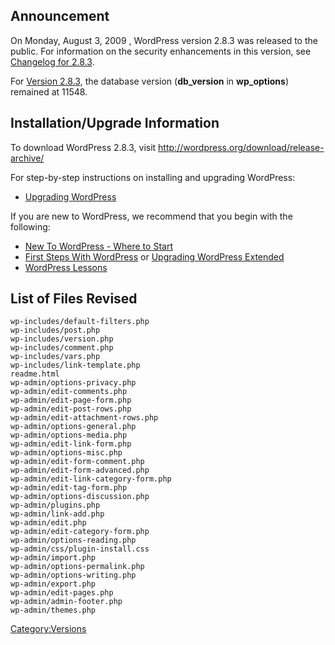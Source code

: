 {{Languages|
{{en|Version 2.8.3}}
{{ja|Version 2.8.3}}
}}

== Announcement ==
On Monday, August 3, 2009 , WordPress version 2.8.3 was released to the public. For information on the security enhancements in this version, see [[Changelog/2.8.3|Changelog for 2.8.3]].  

For [[Version_2.8.3|Version 2.8.3]], the database version ('''db_version''' in '''wp_options''') remained at 11548.

==Installation/Upgrade Information==
To download WordPress 2.8.3, visit http://wordpress.org/download/release-archive/

For step-by-step instructions on installing and upgrading WordPress:

* [[Upgrading WordPress]]

If you are new to WordPress, we recommend that you begin with the following:
* [[New To WordPress - Where to Start]]
* [[First Steps With WordPress]] or [[Upgrading WordPress Extended]]
* [[WordPress Lessons]]
<!--
== New User Features ==
*

== Developer / Power User Stuff ==
*
-->
==List of Files Revised==
<pre>
wp-includes/default-filters.php
wp-includes/post.php
wp-includes/version.php
wp-includes/comment.php
wp-includes/vars.php
wp-includes/link-template.php
readme.html
wp-admin/options-privacy.php
wp-admin/edit-comments.php
wp-admin/edit-page-form.php
wp-admin/edit-post-rows.php
wp-admin/edit-attachment-rows.php
wp-admin/options-general.php
wp-admin/options-media.php
wp-admin/edit-link-form.php
wp-admin/options-misc.php
wp-admin/edit-form-comment.php
wp-admin/edit-form-advanced.php
wp-admin/edit-link-category-form.php
wp-admin/edit-tag-form.php
wp-admin/options-discussion.php
wp-admin/plugins.php
wp-admin/link-add.php
wp-admin/edit.php
wp-admin/edit-category-form.php
wp-admin/options-reading.php
wp-admin/css/plugin-install.css
wp-admin/import.php
wp-admin/options-permalink.php
wp-admin/options-writing.php
wp-admin/export.php
wp-admin/edit-pages.php
wp-admin/admin-footer.php
wp-admin/themes.php
</pre>

{{Versions}}

[[Category:Versions]]